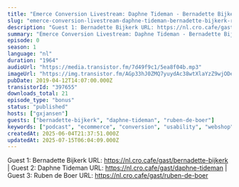```yaml
---
title: "Emerce Conversion Livestream: Daphne Tideman - Bernadette Bijkerk - Ruben de Boer (Online Dialogue)"
slug: "emerce-conversion-livestream-daphne-tideman-bernadette-bijkerk-ruben-de-boer-online-dialogue"
description: "Guest 1: Bernadette Bijkerk URL: https://nl.cro.cafe/gast/bernadette-bijkerk | Guest 2: Daphne Tideman URL: https://nl.cro.cafe/gast/daphne-tideman | Guest 3: Ruben de Boer URL: https://nl.cro.cafe/gast/ruben-de-boer"
summary: "Emerce Conversion Livestream: Daphne Tideman - Bernadette Bijkerk - Ruben de Boer by Guido Jansen"
episode: 0
season: 1
language: "nl"
duration: "1964"
audioUrl: "https://media.transistor.fm/7d49f9c1/5ea8f04b.mp3"
imageUrl: "https://img.transistor.fm/AGp33hJ0ZMQ7yuydAc38wtXlaYzZ9wjODeSyH_PXdcM/rs:fill:3000:3000:1/q:60/aHR0cHM6Ly9pbWct/dXBsb2FkLXByb2R1/Y3Rpb24udHJhbnNp/c3Rvci5mbS81YTgy/ZGM1NmYzZjlhN2Ey/NzEwOTQzY2Q2NmU5/ZDhjNC5qcGVn.webp"
pubDate: 2019-04-12T14:07:00.000Z
transistorId: "397655"
downloads_total: 21
episode_type: "bonus"
status: "published"
hosts: ["gxjansen"]
guests: ["bernadette-bijkerk", "daphne-tideman", "ruben-de-boer"]
keywords: ["podcast", "ecommerce", "conversion", "usability", "webshop", "english"]
createdAt: 2025-06-04T21:37:51.000Z
updatedAt: 2025-07-15T06:04:09.000Z
---
```


Guest 1: Bernadette Bijkerk URL: https://nl.cro.cafe/gast/bernadette-bijkerk | Guest 2: Daphne Tideman URL: https://nl.cro.cafe/gast/daphne-tideman | Guest 3: Ruben de Boer URL: https://nl.cro.cafe/gast/ruben-de-boer
